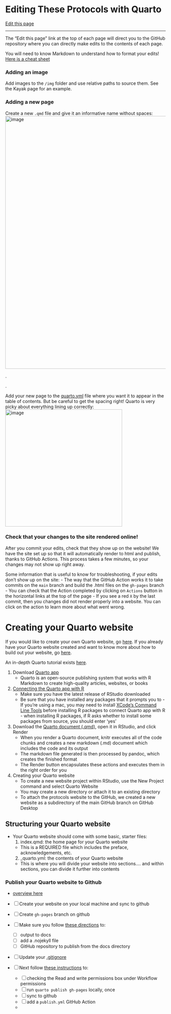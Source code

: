 # Editing These Protocols with Quarto

[Edit this page](https://github.com/DrK-Lo/lotterhoslabprotocols/edit/main/code_quarto.qmd)


------------------------------------------------------------------------

The "Edit this page" link at the top of each page will direct you to the GitHub repository where you can directly make edits to the contents of each page.

You will need to know Markdown to understand how to format your edits! [Here is a cheat sheet](https://www.markdownguide.org/cheat-sheet/)

### Adding an image

Add images to the `/img` folder and use relative paths to source them. See the Kayak page for an example.

### Adding a new page

Create a new `.qmd` file and give it an informative name without spaces:
<img width="792" alt="image" src="https://user-images.githubusercontent.com/6870125/208171442-b69173c8-298d-45b1-9955-15fa6494f9aa.png">

.

.

Add your new page to the [quarto.yml](https://github.com/DrK-Lo/lotterhoslabprotocols/blob/main/_quarto.yml) file where you want it to appear in the table of contents. But be careful to get the spacing right! Quarto is very picky about everything lining up correctly:
<img width="367" alt="image" src="https://user-images.githubusercontent.com/6870125/208171367-a9f0b3f2-9309-4fa0-96e6-3b8b9ddc3f98.png">

### Check that your changes to the site rendered online!

After you commit your edits, check that they show up on the website! We have the site set up so that it will automatically render to html and publish, thanks to GitHub Actions. This process takes a few minutes, so your changes may not show up right away. 

Some information that is useful to know for troubleshooting, if your edits don't show up on the site:
- The way that the GitHub Action works it to take commits on the `main` branch and build the .html files on the `gh-pages` branch
- You can check that the Action completed by clicking on `Actions` button in the horizontal links at the top of the page
- If you see a red `X` by the last commit, then you changes did not render properly into a website. You can click on the action to learn more about what went wrong.


# Creating your Quarto website

If you would like to create your own Quarto website, go [here](https://drk-lo.github.io/lotterhoslabprotocols/code_quarto.html#creating-your-quarto-website). 
If you already have your Quarto website created and want to know more about how to build out your website, go [here](https://drk-lo.github.io/lotterhoslabprotocols/code_quarto.html#structuring-your-quarto-website).

An in-depth Quarto tutorial exists [here](https://quarto.org/docs/websites/).

1.  Download [Quarto app](https://quarto.org/docs/download/)
     - Quarto is an open-source publishing system that works with R Markdown to create high-quality articles, websites, or books
2.  [Connecting the Quarto app with R](https://quarto.org/docs/get-started/hello/rstudio.html) 
     - Make sure you have the latest release of RStudio downloaded
     - Be sure that you have installed any packages that it prompts you to
           - If you're using a mac, you may need to install [XCode's Command Line Tools](https://mac.install.guide/commandlinetools/index.html) before installing R packages to connect Quarto app with R 
           - when installing R packages, if R asks whether to install some packages from source, you should enter 'yes'
3.  Download the [Quarto document (.qmd)](https://quarto.org/docs/get-started/hello/rstudio/_hello.qmd), open it in RStudio, and click Render 
     - When you render a Quarto document, knitr executes all of the code chunks and creates a new markdown (.md) document which includes the code and its output
     - The markdown file generated is then processed by pandoc, which creates the finished format
     - The Render button encapsulates these actions and executes them in the right order for you
4.  Creating your Quarto website
     - To create a new website project within RStudio, use the New Project command and select Quarto Website
     - You may create a new directory or attach it to an existing directory
     - To attach the protocols website to the GitHub, we created a new website as a subdirectory of the main GitHub branch on GitHub Desktop

## Structuring your Quarto website
-   Your Quarto website should come with some basic, starter files: 
    1.  index.qmd: the home page for your Quarto website
      -   This is a REQUIRED file which includes the preface, acknowledgements, etc.
    2.  _quarto.yml: the contents of your Quarto website 
      -   This is where you will divide your website into sections.... and within sections, you can divide it further into contents


### Publish your Quarto website to Github 
- [overview here](https://quarto.org/docs/publishing/github-pages.html#github-action)

- [ ] Create your website on your local machine and sync to github
- [ ]  Create `gh-pages` branch on github
- [ ]  Make sure you follow [these directions](https://quarto.org/docs/publishing/github-pages.html#render-to-docs) to:
     - [ ]  output to docs
     - [ ]  add a .nojekyll file
     - [ ]  GitHub repository to publish from the docs directory
-  [ ] Update your [.gitignore](https://quarto.org/docs/publishing/github-pages.html#ignoring-output)

-  [ ] Next follow [these instructions](https://quarto.org/docs/publishing/github-pages.html#publish-action) to:
     - [ ] checking the Read and write permissions box under Workflow permissions
     - [ ] run `quarto publish gh-pages` locally, once 
     - [ ] sync to github
     - [ ] add a `publish.yml` GitHub Action
     - 

